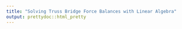 ```yaml
---
title: "Solving Truss Bridge Force Balances with Linear Algebra"
output: prettydoc::html_pretty
---
```

